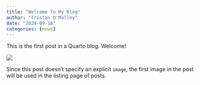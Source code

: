```yaml
---
title: "Welcome To My Blog"
author: "Tristan O'Malley"
date: "2024-09-18"
categories: [news]
---
```


This is the first post in a Quarto blog. Welcome!

![](thumbnail.jpg)

Since this post doesn't specify an explicit `image`, the first image in the post will be used in the listing page of posts.
